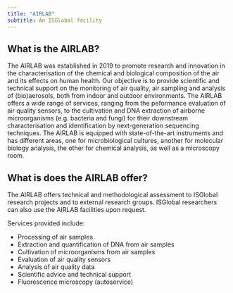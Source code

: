 ```yaml
---
title: "AIRLAB"
subtitle: An ISGlobal facility
---
```


## What is the AIRLAB?

The AIRLAB was established in 2019 to promote research and innovation in the characterisation of the chemical and biological composition of the air and its effects on human health. Our objective is to provide scientific and technical support on the monitoring of air quality, air sampling and analysis of (bio)aerosols, both from indoor and outdoor environments. The AIRLAB offers a wide range of services, ranging from the peformance evaluation of air quality sensors, to the cultivation and DNA extraction of airborne microorganisms (e.g. bacteria and fungi) for their downstream characterisation and identification by next-generation sequencing techniques.
The AIRLAB is equipped with state-of-the-art instruments and has different areas, one for microbiological cultures, another for molecular biology analysis, the other for chemical analysis, as well as a microscopy room. 

## What is does the AIRLAB offer?

The AIRLAB offers technical and methodological assessment to ISGlobal research projects and to external research groups. ISGlobal researchers can also use the AIRLAB facilities upon request.

Services provided include:

- Processing of air samples
- Extraction and quantification of DNA from air samples
- Cultivation of microorganisms from air samples
- Evaluation of air quality sensors
- Analysis of air quality data
- Scientific advice and technical support
- Fluorescence microscopy (autoservice)

